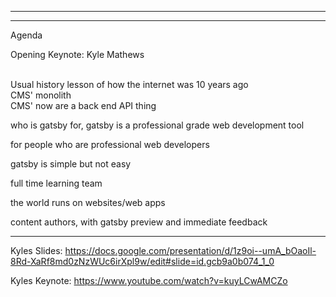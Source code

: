 
<Intro />

---

<Poll />

---

Agenda

Opening Keynote: Kyle Mathews

<Notes>
  <br /> Usual history lesson of how the internet was 10 years ago
  <br /> CMS' monolith
  <br /> CMS' now are a back end API thing
</Notes>

who is gatsby for, gatsby is a professional grade web development tool

for people who are professional web developers

gatsby is simple but not easy

full time learning team

the world runs on websites/web apps

content authors, with gatsby preview and immediate feedback

---

Kyles Slides:
https://docs.google.com/presentation/d/1z9oi--umA_bOaoIl-8Rd-XaRf8md0zNzWUc6irXpl9w/edit#slide=id.gcb9a0b074_1_0

Kyles Keynote: https://www.youtube.com/watch?v=kuyLCwAMCZo
